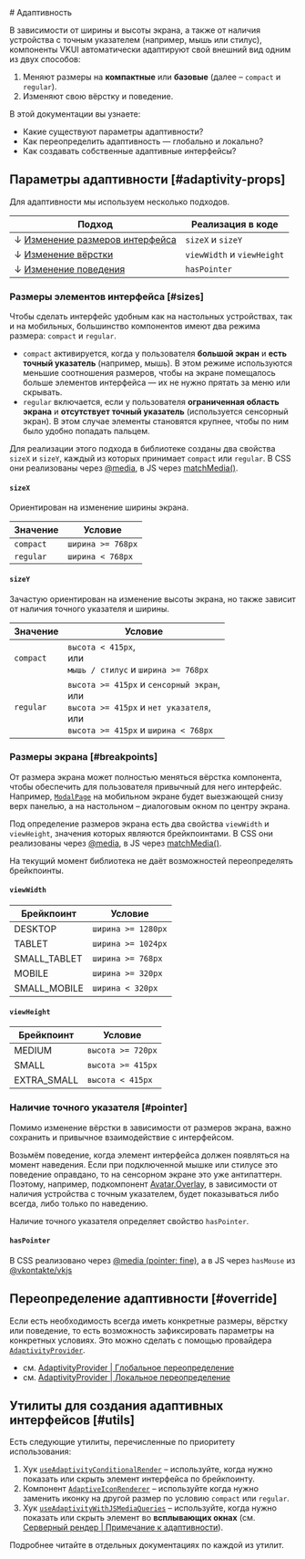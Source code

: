 <Overview>
# Адаптивность

В зависимости от ширины и высоты экрана, а также от наличия устройства с точным указателем (например, мышь или стилус), компоненты
VKUI автоматически адаптируют свой внешний вид одним из двух способов:

1. Меняют размеры на **компактные** или **базовые** (далее – `compact` и `regular`).
2. Изменяют свою вёрстку и поведение.

В этой документации вы узнаете:

- Какие существуют параметры адаптивности?
- Как переопределить адаптивность — глобально и локально?
- Как создавать собственные адаптивные интерфейсы?

</Overview>

## Параметры адаптивности [#adaptivity-props]

Для адаптивности мы используем несколько подходов.

| Подход                                    | Реализация в коде          |
| ----------------------------------------- | -------------------------- |
| ↓ [Изменение размеров интерфейса](#sizes) | `sizeX` и `sizeY`          |
| ↓ [Изменение вёрстки](#breakpoints)       | `viewWidth` и `viewHeight` |
| ↓ [Изменение поведения](#pointer)         | `hasPointer`               |

### Размеры элементов интерфейса [#sizes]

Чтобы сделать интерфейс удобным как на настольных устройствах, так и на мобильных, большинство компонентов имеют два режима размера:
`compact` и `regular`.

- `compact` активируется, когда у пользователя **большой экран** и **есть точный указатель** (например, мышь). В этом режиме
  используются меньшие соотношения размеров, чтобы на экране помещалось больше элементов интерфейса — их не нужно прятать за меню
  или скрывать.
- `regular` включается, если у пользователя **ограниченная область экрана** и **отсутствует точный указатель** (используется
  сенсорный экран). В этом случае элементы становятся крупнее, чтобы по ним было удобно попадать пальцем.

Для реализации этого подхода в библиотеке созданы два свойства `sizeX` и `sizeY`, каждый из которых принимает `compact` или
`regular`. В CSS они реализованы через [@media](https://developer.mozilla.org/en-US/docs/Web/CSS/@media), в JS через
[matchMedia()](https://developer.mozilla.org/en-US/docs/Web/API/Window/matchMedia).

#### `sizeX`

Ориентирован на изменение ширины экрана.

| Значение  | Условие           |
| --------- | ----------------- |
| `compact` | `ширина >= 768px` |
| `regular` | `ширина < 768px`  |

#### `sizeY`

Зачастую ориентирован на изменение высоты экрана, но также зависит от наличия точного указателя и ширины.

| Значение  | Условие                                                                                                                                  |
| --------- | ---------------------------------------------------------------------------------------------------------------------------------------- |
| `compact` | `высота < 415px`,<br/>или<br/>`мышь / стилус` и `ширина >= 768px`                                                                        |
| `regular` | `высота >= 415px` и `сенсорный экран`,<br/>или<br/>`высота >= 415px` и `нет указателя`,<br/>или<br/>`высота >= 415px` и `ширина < 768px` |

### Размеры экрана [#breakpoints]

От размера экрана может полностью меняться вёрстка компонента, чтобы обеспечить для пользователя привычный для него интерфейс.
Например, [`ModalPage`](/components/modal-page) на мобильном экране будет выезжающей снизу верх панелью, а на настольном – диалоговым
окном по центру экрана.

Под определение размеров экрана есть два свойства `viewWidth` и `viewHeight`, значения которых являются брейкпоинтами. В CSS они
реализованы через [@media](https://developer.mozilla.org/en-US/docs/Web/CSS/@media), в JS через
[matchMedia()](https://developer.mozilla.org/en-US/docs/Web/API/Window/matchMedia).

<Callout>

На текущий момент библиотека не даёт возможностей переопределять брейкпоинты.

</Callout>

#### `viewWidth`

| Брейкпоинт   | Условие            |
| ------------ | ------------------ |
| DESKTOP      | `ширина >= 1280px` |
| TABLET       | `ширина >= 1024px` |
| SMALL_TABLET | `ширина >= 768px`  |
| MOBILE       | `ширина >= 320px`  |
| SMALL_MOBILE | `ширина < 320px`   |

#### `viewHeight`

| Брейкпоинт  | Условие           |
| ----------- | ----------------- |
| MEDIUM      | `высота >= 720px` |
| SMALL       | `высота >= 415px` |
| EXTRA_SMALL | `высота < 415px`  |

### Наличие точного указателя [#pointer]

Помимо изменение вёрстки в зависимости от размеров экрана, важно сохранить и привычное взаимодействие с интерфейсом.

Возьмём поведение, когда элемент интерфейса должен появляться на момент наведения. Если при подключенной мышке или стилусе это
поведение оправдано, то на сенсорном экране это уже антипаттерн. Поэтому, например, подкомпонент [Avatar.Overlay](/components/avatar#наложение),
в зависимости от наличия устройства с точным указателем, будет показываться либо всегда, либо только по наведению.

Наличие точного указателя определяет свойство `hasPointer`.

#### `hasPointer`

В CSS реализовано через [@media (pointer: fine)](https://developer.mozilla.org/en-US/docs/Web/CSS/@media/pointer#fine), а в JS через
`hasMouse` из [@vkontakte/vkjs](https://www.npmjs.com/package/@vkontakte/vkjs)

## Переопределение адаптивности [#override]

Если есть необходимость всегда иметь конкретные размеры, вёрстку или поведение, то есть возможность зафиксировать параметры на
конкретных условиях. Это можно сделать с помощью провайдера [`AdaptivityProvider`](/components/adaptivity-provider).

- см. [AdaptivityProvider | Глобальное переопределение](/components/adaptivity-provider#override-global)
- см. [AdaptivityProvider | Локальное переопределение](/components/adaptivity-provider#override-local)

## Утилиты для создания адаптивных интерфейсов [#utils]

Есть следующие утилиты, перечисленные по приоритету использования:

1. Хук [`useAdaptivityConditionalRender`](/components/use-adaptivity-conditional-render) – используйте, когда нужно показать или
   скрыть элемент интерфейса по брейкпоинту.
1. Компонент [`AdaptiveIconRenderer`](/components/adaptive-icon-renderer) – используйте когда нужно заменить иконку на другой размер
   по условию `compact` или `regular`.
1. Хук [`useAdaptivityWithJSMediaQueries`](/components/use-adaptivity-with-js-media-queries) – используйте, когда нужно показать или
   скрыть элемент во **всплывающих окнах** (см. [Серверный рендер | Примечание к адаптивности](/overview/ssr#adaptivity-note)).

Подробнее читайте в отдельных документациях по каждой из утилит.

